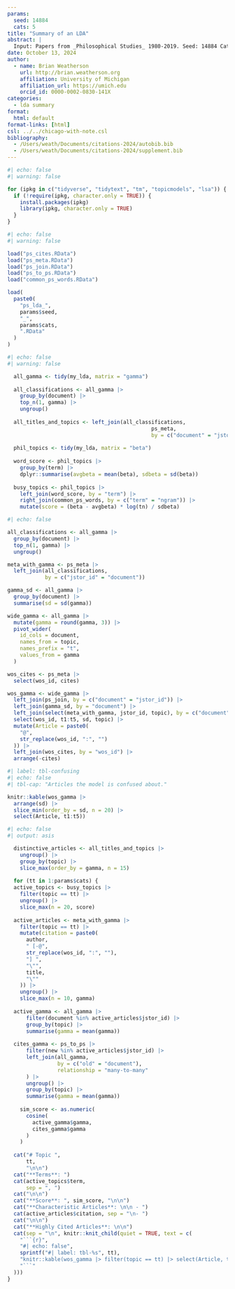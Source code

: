```yaml
---
params:
  seed: 14884
  cats: 5
title: "Summary of an LDA"
abstract: |
  Input: Papers from _Philosophical Studies_ 1980-2019. Seed: 14884 Categories: 5. Iterations: 1000.
date: October 13, 2024
author:
  - name: Brian Weatherson 
    url: http://brian.weatherson.org
    affiliation: University of Michigan
    affiliation_url: https://umich.edu
    orcid_id: 0000-0002-0830-141X
categories:
  - lda summary
format:
  html: default
format-links: [html]
csl: ../../chicago-with-note.csl
bibliography: 
  - /Users/weath/Documents/citations-2024/autobib.bib
  - /Users/weath/Documents/citations-2024/supplement.bib
---
```


```r
#| echo: false
#| warning: false

for (ipkg in c("tidyverse", "tidytext", "tm", "topicmodels", "lsa")) {
  if (!require(ipkg, character.only = TRUE)) {
    install.packages(ipkg)
    library(ipkg, character.only = TRUE)
  }
}
```

```r
#| echo: false
#| warning: false

load("ps_cites.RData")
load("ps_meta.RData")
load("ps_join.RData")
load("ps_to_ps.RData")
load("common_ps_words.RData")

load(
  paste0(
    "ps_lda_",
    params$seed,
    "_",
    params$cats,
    ".RData"
  )
)
```

```r
#| echo: false
#| warning: false

  all_gamma <- tidy(my_lda, matrix = "gamma") 
  
  all_classifications <- all_gamma |>
    group_by(document) |>
    top_n(1, gamma) |>
    ungroup()
  
  all_titles_and_topics <- left_join(all_classifications,
                                              ps_meta,
                                              by = c("document" = "jstor_id"))
  
  phil_topics <- tidy(my_lda, matrix = "beta")
  
  word_score <- phil_topics |>
    group_by(term) |>
    dplyr::summarise(avgbeta = mean(beta), sdbeta = sd(beta))
  
  busy_topics <- phil_topics |>
    left_join(word_score, by = "term") |>
    right_join(common_ps_words, by = c("term" = "ngram")) |>
    mutate(score = (beta - avgbeta) * log(tn) / sdbeta)
```

```r
#| echo: false

all_classifications <- all_gamma |>
  group_by(document) |>
  top_n(1, gamma) |>
  ungroup()

meta_with_gamma <- ps_meta |>
  left_join(all_classifications,
            by = c("jstor_id" = "document"))

gamma_sd <- all_gamma |>
  group_by(document) |>
  summarise(sd = sd(gamma))

wide_gamma <- all_gamma |>
  mutate(gamma = round(gamma, 3)) |>
  pivot_wider(
    id_cols = document,
    names_from = topic,
    names_prefix = "t",
    values_from = gamma
  )

wos_cites <- ps_meta |>
  select(wos_id, cites)

wos_gamma <- wide_gamma |>
  left_join(ps_join, by = c("document" = "jstor_id")) |>
  left_join(gamma_sd, by = "document") |>
  left_join(select(meta_with_gamma, jstor_id, topic), by = c("document" = "jstor_id")) |>
  select(wos_id, t1:t5, sd, topic) |>
  mutate(Article = paste0(
    "@",
    str_replace(wos_id, ":", "")
  )) |>
  left_join(wos_cites, by = "wos_id") |>
  arrange(-cites)
```

```r
#| label: tbl-confusing
#| echo: false
#| tbl-cap: "Articles the model is confused about."

knitr::kable(wos_gamma |>
  arrange(sd) |>
  slice_min(order_by = sd, n = 20) |>
  select(Article, t1:t5))
```


```r
#| echo: false
#| output: asis

  distinctive_articles <- all_titles_and_topics |>
    ungroup() |>
    group_by(topic) |>
    slice_max(order_by = gamma, n = 15)
  
  for (tt in 1:params$cats) {
  active_topics <- busy_topics |>
    filter(topic == tt) |>
    ungroup() |>
    slice_max(n = 20, score)
  
  active_articles <- meta_with_gamma |>
    filter(topic == tt) |>
    mutate(citation = paste0(
      author,
      " [-@",
      str_replace(wos_id, ":", ""),
      "] ",
      "\"",
      title,
      "\""
    )) |>
    ungroup() |>
    slice_max(n = 10, gamma)
    
  active_gamma <- all_gamma |>
      filter(document %in% active_articles$jstor_id) |>
      group_by(topic) |>
      summarise(gamma = mean(gamma))
    
  cites_gamma <- ps_to_ps |>
      filter(new %in% active_articles$jstor_id) |>
      left_join(all_gamma,
                by = c("old" = "document"),
                relationship = "many-to-many"
      ) |>
      ungroup() |>
      group_by(topic) |>
      summarise(gamma = mean(gamma))
    
    sim_score <- as.numeric(
      cosine(
        active_gamma$gamma,
        cites_gamma$gamma
      )
    )
  
  cat("# Topic ", 
      tt,
      "\n\n")
  cat("**Terms**: ")
  cat(active_topics$term,
      sep = ", ")
  cat("\n\n")
  cat("**Score**: ", sim_score, "\n\n")
  cat("**Characteristic Articles**: \n\n - ")
  cat(active_articles$citation, sep = "\n- ")
  cat("\n\n")
  cat("**Highly Cited Articles**: \n\n")
  cat(sep = "\n", knitr::knit_child(quiet = TRUE, text = c(
    "```{r}",
    "#| echo: false",
    sprintf("#| label: tbl-%s", tt),
    "knitr::kable(wos_gamma |> filter(topic == tt) |> select(Article, t1:t5) |> slice(1:20)) ",
    "```"
  )))
}
```